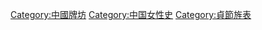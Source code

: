 {{catmore}}
[[Category:中國牌坊|Category:中國牌坊]]
[[Category:中国女性史|Category:中国女性史]]
[[Category:貞節旌表|Category:貞節旌表]]